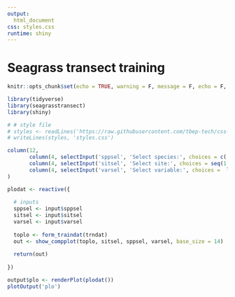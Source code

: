 ```yaml
---
output: 
  html_document
css: styles.css
runtime: shiny
---
```


# Seagrass transect training {.tabset}
  
```r
knitr::opts_chunk$set(echo = TRUE, warning = F, message = F, echo = F, fig.path = 'figs/', dev.args = list(family = 'serif'), fig.path = 'figures/')

library(tidyverse)
library(seagrasstransect)
library(shiny)

# # style file
# styles <- readLines('https://raw.githubusercontent.com/tbep-tech/css-styling/master/styles.css')
# writeLines(styles, 'styles.css')
```


```r
column(12, 
       column(4, selectInput('sppsel', 'Select species:', choices = c('Halodule', 'Thalassia'))),
       column(4, selectInput('sitsel', 'Select site:', choices = seq(1:10))),
       column(4, selectInput('varsel', 'Select variable:', choices =  list('Braun-Blanquet Score' = 'Abundance', 'Canopy Height' = 'Blade Length', 'Short Shoot Density' = 'Short Shoot Density')))
)
```

```r
plodat <- reactive({
  
  # inputs
  sppsel <- input$sppsel
  sitsel <- input$sitsel
  varsel <- input$varsel
  
  toplo <- form_traindat(trndat)
  out <- show_compplot(toplo, sitsel, sppsel, varsel, base_size = 14)
  
  return(out)
  
})
```

```r
output$plo <- renderPlot(plodat())
plotOutput('plo')
```


